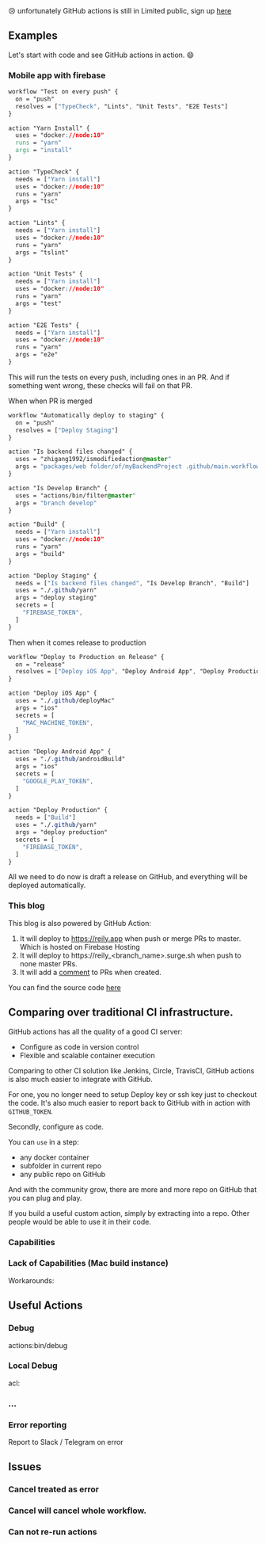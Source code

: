 
<div className={styles.warning}>
  😢 unfortunately GitHub actions is still in Limited public,
    sign up <a href="https://github.com/features/actions">here</a>
</div>


## Examples

Let's start with code and see GitHub actions in action. 😄

### Mobile app with firebase

```css
workflow "Test on every push" {
  on = "push"
  resolves = ["TypeCheck", "Lints", "Unit Tests", "E2E Tests"]
}

action "Yarn Install" {
  uses = "docker://node:10"
  runs = "yarn"
  args = "install"
}

action "TypeCheck" {
  needs = ["Yarn install"]
  uses = "docker://node:10"
  runs = "yarn"
  args = "tsc"
}

action "Lints" {
  needs = ["Yarn install"]
  uses = "docker://node:10"
  runs = "yarn"
  args = "tslint"
}

action "Unit Tests" {
  needs = ["Yarn install"]
  uses = "docker://node:10"
  runs = "yarn"
  args = "test"
}

action "E2E Tests" {
  needs = ["Yarn install"]
  uses = "docker://node:10"
  runs = "yarn"
  args = "e2e"
}
```

This will run the tests on every push, including ones in an PR. And if something went wrong, these checks will fail on that PR.

When when PR is merged

```css
workflow "Automatically deploy to staging" {
  on = "push"
  resolves = ["Deploy Staging"]
}

action "Is backend files changed" {
  uses = "zhigang1992/ismodifiedaction@master"
  args = "packages/web folder/of/myBackendProject .github/main.workflow"
}

action "Is Develop Branch" {
  uses = "actions/bin/filter@master"
  args = "branch develop"
}

action "Build" {
  needs = ["Yarn install"]
  uses = "docker://node:10"
  runs = "yarn"
  args = "build"
}

action "Deploy Staging" {
  needs = ["Is backend files changed", "Is Develop Branch", "Build"]
  uses = "./.github/yarn"
  args = "deploy staging"
  secrets = [
    "FIREBASE_TOKEN",
  ]
}

```

Then when it comes release to production

```css
workflow "Deploy to Production on Release" {
  on = "release"
  resolves = ["Deploy iOS App", "Deploy Android App", "Deploy Production"]
}

action "Deploy iOS App" {
  uses = "./.github/deployMac"
  args = "ios"
  secrets = [
    "MAC_MACHINE_TOKEN",
  ]
}

action "Deploy Android App" {
  uses = "./.github/androidBuild"
  args = "ios"
  secrets = [
    "GOOGLE_PLAY_TOKEN",
  ]
}

action "Deploy Production" {
  needs = ["Build"]
  uses = "./.github/yarn"
  args = "deploy production"
  secrets = [
    "FIREBASE_TOKEN",
  ]
}
```

All we need to do now is draft a release on GitHub, and everything will be deployed automatically.

### This blog

This blog is also powered by GitHub Action:

1. It will deploy to https://reily.app when push or merge PRs to master. Which is hosted on Firebase Hosting
1. It will deploy to https://reily_<branch_name>.surge.sh when push to none master PRs.
1. It will add a [comment](https://github.com/zhigang1992/reily.app/pull/3#issuecomment-470367848) to PRs when created.

You can find the source code [here](https://github.com/zhigang1992/reily.app/blob/master/.github/main.workflow)

## Comparing over traditional CI infrastructure.

GitHub actions has all the quality of a good CI server:

- Configure as code in version control
- Flexible and scalable container execution

Comparing to other CI solution like Jenkins, Circle, TravisCI, GitHub actions is also much easier to integrate with GitHub.

For one, you no longer need to setup Deploy key or ssh key just to checkout the code. 
It's also much easier to report back to GitHub with in action with `GITHUB_TOKEN`.

Secondly, configure as code.

You can `use` in a step:

- any docker container
- subfolder in current repo
- any public repo on GitHub

And with the community grow, there are more and more repo on GitHub that you can plug and play.

If you build a useful custom action, simply by extracting into a repo. Other people would be able to use it in their code.


### Capabilities

### Lack of Capabilities (Mac build instance)

Workarounds:

## Useful Actions

### Debug
actions:bin/debug

### Local Debug

acl:

### ...

### Error reporting

Report to Slack / Telegram on error

## Issues

### Cancel treated as error
### Cancel will cancel whole workflow.
### Can not re-run actions

